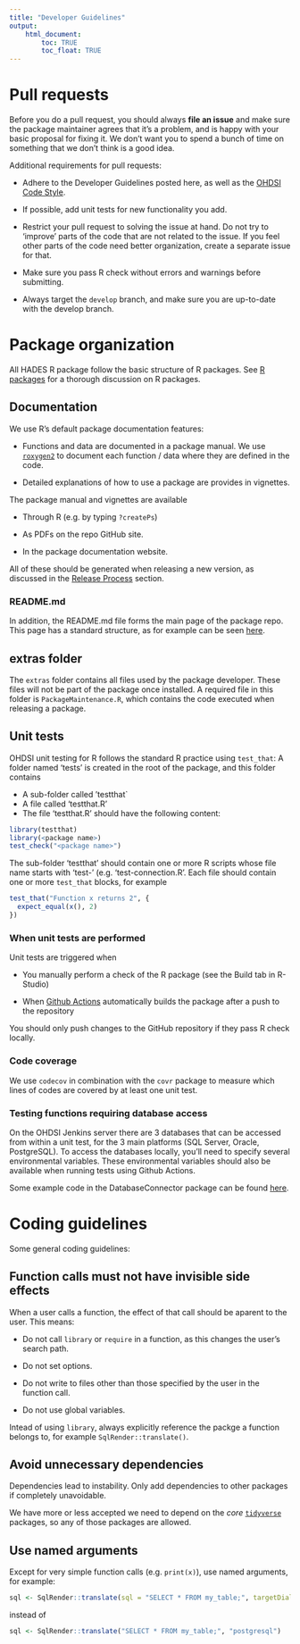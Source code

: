 ```yaml
---
title: "Developer Guidelines"
output: 
    html_document:
        toc: TRUE
        toc_float: TRUE
---
```


# Pull requests

Before you do a pull request, you should always **file an issue** and make sure the package maintainer agrees that it’s a problem, and is happy with your basic proposal for fixing it. We don’t want you to spend a bunch of time on something that we don’t think is a good idea.

Additional requirements for pull requests:

- Adhere to the Developer Guidelines posted here, as well as the [OHDSI Code Style](codeStyle.html).

- If possible, add unit tests for new functionality you add.

- Restrict your pull request to solving the issue at hand. Do not try to 'improve' parts of the code that are not related to the issue. If you feel other parts of the code need better organization, create a separate issue for that.

- Make sure you pass R check without errors and warnings before submitting.

- Always target the `develop` branch, and make sure you are up-to-date with the develop branch.


# Package organization

All HADES R package follow the basic structure of R packages. See [R packages](http://r-pkgs.had.co.nz/) for a thorough discussion on R packages.

## Documentation

We use R's default package documentation features:

- Functions and data are documented in a package manual. We use [`roxygen2`](https://cran.r-project.org/web/packages/roxygen2/vignettes/roxygen2.html) to document each function / data where they are defined in the code. 

- Detailed explanations of how to use a package are provides in vignettes. 

The package manual and vignettes are available

- Through R (e.g. by typing `?createPs`)

- As PDFs on the repo GitHub site.

- In the package documentation website.

All of these should be generated when releasing a new version, as discussed in the [Release Process](releaseProcess.html) section.

### README.md

In addition, the README.md file forms the main page of the package repo. This page has a standard structure, as for example can be seen [here](https://github.com/OHDSI/FeatureExtraction/blob/master/README.md).

## extras folder

The `extras` folder contains all files used by the package developer. These files will not be part of the package once installed. A required file in this folder is `PackageMaintenance.R`, which contains the code executed when releasing a package.

## Unit tests

OHDSI unit testing for R follows the standard R practice using `test_that`: A folder named 'tests' is created in the root of the package, and this folder contains

- A sub-folder called 'testthat`
- A file called 'testthat.R'
- The file 'testthat.R' should have the following content:

```r
library(testthat)
library(<package name>)
test_check("<package name>")
```

The sub-folder 'testthat' should contain one or more R scripts whose file name starts with 'test-' (e.g. 'test-connection.R'. Each file should contain one or more `test_that` blocks, for example

```r
test_that("Function x returns 2", {
  expect_equal(x(), 2)
})
```

### When unit tests are performed

Unit tests are triggered when

- You manually perform a check of the R package (see the Build tab in R-Studio)

- When [Github Actions](https://docs.github.com/en/actions/quickstart) automatically builds the package after a push to the repository

You should only push changes to the GitHub repository if they pass R check locally.

### Code coverage

We use `codecov` in combination with the `covr` package to measure which lines of codes are covered by at least one unit test. 

### Testing functions requiring database access

On the OHDSI Jenkins server there are 3 databases that can be accessed from within a unit test, for the 3 main platforms (SQL Server, Oracle, PostgreSQL). To access the databases locally, you'll need to specify several environmental variables. These environmental variables should also be available when running tests using Github Actions.

Some example code in the DatabaseConnector package can be found [here](https://github.com/OHDSI/DatabaseConnector/blob/master/tests/testthat/test-connection.R).


# Coding guidelines

Some general coding guidelines:

## Function calls must not have invisible side effects

When a user calls a function, the effect of that call should be aparent to the user. This means:

- Do not call `library` or `require` in a function, as this changes the user's search path.

- Do not set options.

- Do not write to files other than those specified by the user in the function call.

- Do not use global variables.

Intead of using `library`, always explicitly reference the packge a function belongs to, for example `SqlRender::translate()`.

## Avoid unnecessary dependencies

Dependencies lead to instability. Only add dependencies to other packages if completely unavoidable.

We have more or less accepted we need to depend on the *core* [`tidyverse`](https://www.tidyverse.org/) packages, so any of those packages are allowed. 

## Use named arguments

Except for very simple function calls (e.g. `print(x)`), use named arguments, for example:

```r
sql <- SqlRender::translate(sql = "SELECT * FROM my_table;", targetDialect = "postgresql")
```

instead of 

```r
sql <- SqlRender::translate("SELECT * FROM my_table;", "postgresql")
```